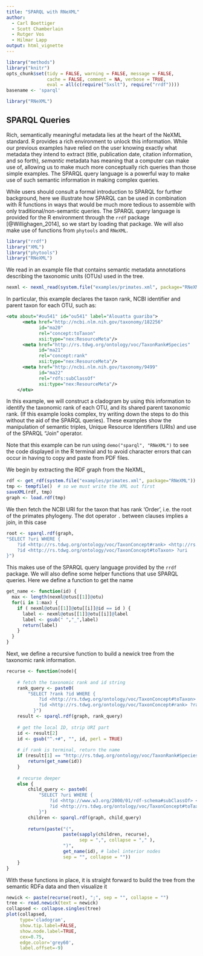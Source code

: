 ```yaml
---
title: "SPARQL with RNeXML"
author:
  - Carl Boettiger
  - Scott Chamberlain
  - Rutger Vos
  - Hilmar Lapp
output: html_vignette
---
```


<!--
%\VignetteEngine{knitr::rmarkdown}
%\VignetteIndexEntry{SPARQL with RNeXML}
-->


```r
library("methods")
library("knitr")
opts_chunk$set(tidy = FALSE, warning = FALSE, message = FALSE, 
               cache = FALSE, comment = NA, verbose = TRUE, 
               eval = all(c(require("Sxslt"), require("rrdf"))))
basename <- 'sparql' 


```

```r
library("RNeXML")
```




## SPARQL Queries

Rich, semantically meaningful metadata lies at the heart of the NeXML
standard.  R provides a rich environment to unlock this information.
While our previous examples have relied on the user knowing exactly
what metadata they intend to extract (title, publication date, citation
information, and so forth), _semantic_ metadata has meaning that a
computer can make use of, allowing us to make much more conceptually
rich queries than those simple examples.  The SPARQL query language
is a powerful way to make use of such semantic information in making 
complex queries. 

While users should consult a formal introduction to SPARQL for further
background, here we illustrate how SPARQL can be used in combination
with R functions in ways that would be much more tedious to assemble
with only traditional/non-semantic queries.  The SPARQL query language
is provided for the R environment through the `rrdf` package [@Willighagen_2014],
so we start by loading that package.  We will also make use of functions
from `phytools` and `RNeXML`.  

```r
library("rrdf")
library("XML")
library("phytools")
library("RNeXML")
```

We read in an example file that contains semantic metadata annotations
describing the taxonomic units (OTUs) used in the tree.  

```r
nexml <- nexml_read(system.file("examples/primates.xml", package="RNeXML"))
```

In particular, this example declares the taxon rank, NCBI identifier and parent taxon
for each OTU, such as:

```xml
<otu about="#ou541" id="ou541" label="Alouatta guariba">
      <meta href="http://ncbi.nlm.nih.gov/taxonomy/182256" 
            id="ma20" 
            rel="concept:toTaxon" 
            xsi:type="nex:ResourceMeta"/>
      <meta href="http://rs.tdwg.org/ontology/voc/TaxonRank#Species" 
            id="ma21" 
            rel="concept:rank" 
            xsi:type="nex:ResourceMeta"/>
      <meta href="http://ncbi.nlm.nih.gov/taxonomy/9499" 
            id="ma22" 
            rel="rdfs:subClassOf" 
            xsi:type="nex:ResourceMeta"/>
    </otu>

```

In this example, we will construct a cladogram by using this information
to identify the taxonomic rank of each OTU, and its shared parent
taxonomic rank.  (If this example looks complex, try writing down the
steps to do this without the aid of the SPARQL queries).  These examples
show the manipulation of semantic triples, Unique Resource Identifiers
(URIs) and use of the SPARQL "Join" operator.

Note that this example can be run using `demo("sparql", "RNeXML")` to see the 
code displayed in the R terminal and to avoid character errors that
can occur in having to copy and paste from PDF files.  

We begin by extracting the RDF graph from the NeXML,

```r
rdf <- get_rdf(system.file("examples/primates.xml", package="RNeXML"))
tmp <- tempfile()  # so we must write the XML out first
saveXML(rdf, tmp) 
graph <- load.rdf(tmp)
```

We then fetch the NCBI URI for the taxon that has rank 'Order', i.e. the
root of the primates phylogeny. The dot operator `.` between clauses
implies a join, in this case

```r
root <- sparql.rdf(graph, 
"SELECT ?uri WHERE { 
    ?id <http://rs.tdwg.org/ontology/voc/TaxonConcept#rank> <http://rs.tdwg.org/ontology/voc/TaxonRank#Order> . 
    ?id <http://rs.tdwg.org/ontology/voc/TaxonConcept#toTaxon> ?uri    
}")
```


This makes use of the SPARQL query language provided by the `rrdf`
package.  We will also define some helper functions that use SPARQL
queries.  Here we define a function to get the name

```r
get_name <- function(id) {
  max <- length(nexml@otus[[1]]@otu)
  for(i in 1:max) {
    if ( nexml@otus[[1]]@otu[[i]]@id == id ) {
      label <- nexml@otus[[1]]@otu[[i]]@label
      label <- gsub(" ","_",label)
      return(label)
    }
  }
}
```


Next, we define a recursive function to build a newick tree from the taxonomic rank information.  

```r
recurse <- function(node){
  
    # fetch the taxonomic rank and id string
    rank_query <- paste0(
        "SELECT ?rank ?id WHERE {
            ?id <http://rs.tdwg.org/ontology/voc/TaxonConcept#toTaxon> <",node,"> .
            ?id <http://rs.tdwg.org/ontology/voc/TaxonConcept#rank> ?rank
          }")
    result <- sparql.rdf(graph, rank_query)
    
    # get the local ID, strip URI part
    id <- result[2]
    id <- gsub("^.+#", "", id, perl = TRUE)
    
    # if rank is terminal, return the name
    if (result[1] == "http://rs.tdwg.org/ontology/voc/TaxonRank#Species") {
        return(get_name(id))
    }
    
    # recurse deeper
    else {
        child_query <- paste0(
            "SELECT ?uri WHERE {
                ?id <http://www.w3.org/2000/01/rdf-schema#subClassOf> <",node,"> .
                ?id <http://rs.tdwg.org/ontology/voc/TaxonConcept#toTaxon> ?uri
            }")
        children <- sparql.rdf(graph, child_query)
        
        return(paste("(", 
                     paste(sapply(children, recurse), 
                           sep = ",", collapse = "," ), 
                     ")",  
                     get_name(id), # label interior nodes
                     sep = "", collapse = ""))
    }
}

```


With these functions in place, it is straight forward to build the tree
from the semantic RDFa data and then visualize it


```r
newick <- paste(recurse(root), ";", sep = "", collapse = "")
tree <- read.newick(text = newick)
collapsed <- collapse.singles(tree)
plot(collapsed, 
     type='cladogram', 
     show.tip.label=FALSE, 
     show.node.label=TRUE, 
     cex=0.75, 
     edge.color='grey60', 
     label.offset=-9)
```
